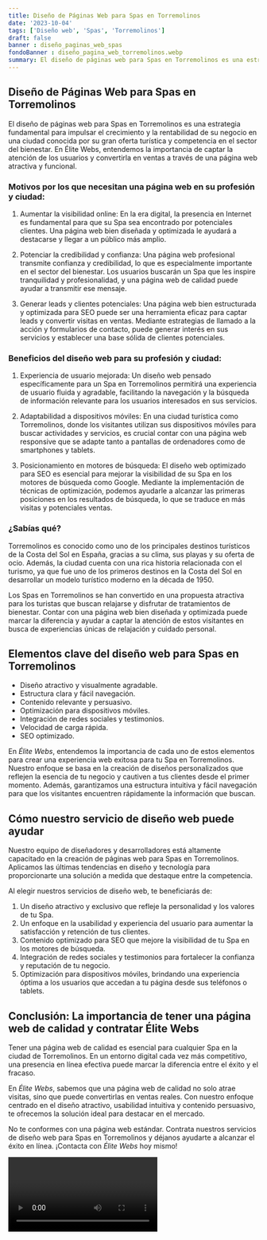 ```yaml
---
title: Diseño de Páginas Web para Spas en Torremolinos
date: '2023-10-04'
tags: ['Diseño web', 'Spas', 'Torremolinos']
draft: false
banner : diseño_paginas_web_spas
fondoBanner : diseño_pagina_web_torremolinos.webp
summary: El diseño de páginas web para Spas en Torremolinos es una estrategia fundamental para impulsar el crecimiento y la rentabilidad de su negocio en una ciudad conocida por su gran oferta turística y competencia en el sector del bienestar. En Élite Webs, entendemos la importancia de captar la atención de los usuarios y convertirla en ventas a través de una página web atractiva y funcional.
---
```


## Diseño de Páginas Web para Spas en Torremolinos

El diseño de páginas web para Spas en Torremolinos es una estrategia fundamental para impulsar el crecimiento y la rentabilidad de su negocio en una ciudad conocida por su gran oferta turística y competencia en el sector del bienestar. En Élite Webs, entendemos la importancia de captar la atención de los usuarios y convertirla en ventas a través de una página web atractiva y funcional.

### Motivos por los que necesitan una página web en su profesión y ciudad:

1. Aumentar la visibilidad online: En la era digital, la presencia en Internet es fundamental para que su Spa sea encontrado por potenciales clientes. Una página web bien diseñada y optimizada le ayudará a destacarse y llegar a un público más amplio.

2. Potenciar la credibilidad y confianza: Una página web profesional transmite confianza y credibilidad, lo que es especialmente importante en el sector del bienestar. Los usuarios buscarán un Spa que les inspire tranquilidad y profesionalidad, y una página web de calidad puede ayudar a transmitir ese mensaje.

3. Generar leads y clientes potenciales: Una página web bien estructurada y optimizada para SEO puede ser una herramienta eficaz para captar leads y convertir visitas en ventas. Mediante estrategias de llamado a la acción y formularios de contacto, puede generar interés en sus servicios y establecer una base sólida de clientes potenciales.

### Beneficios del diseño web para su profesión y ciudad:

1. Experiencia de usuario mejorada: Un diseño web pensado específicamente para un Spa en Torremolinos permitirá una experiencia de usuario fluida y agradable, facilitando la navegación y la búsqueda de información relevante para los usuarios interesados en sus servicios.

2. Adaptabilidad a dispositivos móviles: En una ciudad turística como Torremolinos, donde los visitantes utilizan sus dispositivos móviles para buscar actividades y servicios, es crucial contar con una página web responsive que se adapte tanto a pantallas de ordenadores como de smartphones y tablets.

3. Posicionamiento en motores de búsqueda: El diseño web optimizado para SEO es esencial para mejorar la visibilidad de su Spa en los motores de búsqueda como Google. Mediante la implementación de técnicas de optimización, podemos ayudarle a alcanzar las primeras posiciones en los resultados de búsqueda, lo que se traduce en más visitas y potenciales ventas.

### ¿Sabías qué?

Torremolinos es conocido como uno de los principales destinos turísticos de la Costa del Sol en España, gracias a su clima, sus playas y su oferta de ocio. Además, la ciudad cuenta con una rica historia relacionada con el turismo, ya que fue uno de los primeros destinos en la Costa del Sol en desarrollar un modelo turístico moderno en la década de 1950.

Los Spas en Torremolinos se han convertido en una propuesta atractiva para los turistas que buscan relajarse y disfrutar de tratamientos de bienestar. Contar con una página web bien diseñada y optimizada puede marcar la diferencia y ayudar a captar la atención de estos visitantes en busca de experiencias únicas de relajación y cuidado personal.

<GifSeo />

<Cta />

## Elementos clave del diseño web para Spas en Torremolinos

- Diseño atractivo y visualmente agradable.
- Estructura clara y fácil navegación.
- Contenido relevante y persuasivo.
- Optimización para dispositivos móviles.
- Integración de redes sociales y testimonios.
- Velocidad de carga rápida.
- SEO optimizado.

En *Élite Webs*, entendemos la importancia de cada uno de estos elementos para crear una experiencia web exitosa para tu Spa en Torremolinos. Nuestro enfoque se basa en la creación de diseños personalizados que reflejen la esencia de tu negocio y cautiven a tus clientes desde el primer momento. Además, garantizamos una estructura intuitiva y fácil navegación para que los visitantes encuentren rápidamente la información que buscan.

## Cómo nuestro servicio de diseño web puede ayudar

Nuestro equipo de diseñadores y desarrolladores está altamente capacitado en la creación de páginas web para Spas en Torremolinos. Aplicamos las últimas tendencias en diseño y tecnología para proporcionarte una solución a medida que destaque entre la competencia.

Al elegir nuestros servicios de diseño web, te beneficiarás de:

1. Un diseño atractivo y exclusivo que refleje la personalidad y los valores de tu Spa.
2. Un enfoque en la usabilidad y experiencia del usuario para aumentar la satisfacción y retención de tus clientes.
3. Contenido optimizado para SEO que mejore la visibilidad de tu Spa en los motores de búsqueda.
4. Integración de redes sociales y testimonios para fortalecer la confianza y reputación de tu negocio.
5. Optimización para dispositivos móviles, brindando una experiencia óptima a los usuarios que accedan a tu página desde sus teléfonos o tablets.

## Conclusión: La importancia de tener una página web de calidad y contratar Élite Webs

Tener una página web de calidad es esencial para cualquier Spa en la ciudad de Torremolinos. En un entorno digital cada vez más competitivo, una presencia en línea efectiva puede marcar la diferencia entre el éxito y el fracaso.

En *Élite Webs*, sabemos que una página web de calidad no solo atrae visitas, sino que puede convertirlas en ventas reales. Con nuestro enfoque centrado en el diseño atractivo, usabilidad intuitiva y contenido persuasivo, te ofrecemos la solución ideal para destacar en el mercado.

No te conformes con una página web estándar. Contrata nuestros servicios de diseño web para Spas en Torremolinos y déjanos ayudarte a alcanzar el éxito en línea. ¡Contacta con *Élite Webs* hoy mismo!

<Video />

<CtaBot job='Spas' city='Torremolinos'/>

<Gmaps query='Torremolinos+españa+maps' />